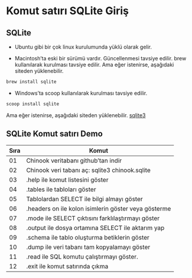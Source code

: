 # Komut satırı SQLite Giriş {#sec-command-line-sqlite-intro}


## SQLite

- Ubuntu gibi bir çok linux kurulumunda yüklü olarak gelir.

- Macintosh'ta eski bir sürümü vardır.
Güncellenmesi tavsiye edilir.
brew kullanılarak kurulması tavsiye edilir.
Ama eğer istenirse, aşağıdaki siteden yüklenebilir.


```bash
brew install sqlite
```

- Windows'ta scoop kullanılarak kurulması tavsiye edilir. 

```bash
scoop install sqlite
```

Ama eğer istenirse, aşağıdaki siteden yüklenebilir.
[sqlite3](https://www.sqlite.org/cli.html)


## SQLite Komut satırı Demo

| Sıra | Komut                                                |
|------|------------------------------------------------------|
| 01   | Chinook veritabanı github'tan indir                  |
| 02   | Chinook veri tabanı aç: sqlite3 chinook.sqlite       |
| 03   | .help ile komut listesini göster                     |
| 04   | .tables ile tabloları göster                         |
| 05   | Tablolardan SELECT ile bilgi almayı göster           |
| 06   | .headers on ile kolon isimlerin göster veya gösterme |
| 07   | .mode ile SELECT çıktısını farklılaştırmayı göster   |
| 08   | .output ile dosya ortamına SELECT ile aktarım yap    |
| 09   | .schema ile tablo oluşturma betiklerin göster        |
| 10   | .dump ile veri tabanı tam kopyalamayı göster         |
| 11   | .read ile SQL komutu çalıştırmayı göster.            |
| 12   | .exit ile komut satırında çıkma                      |